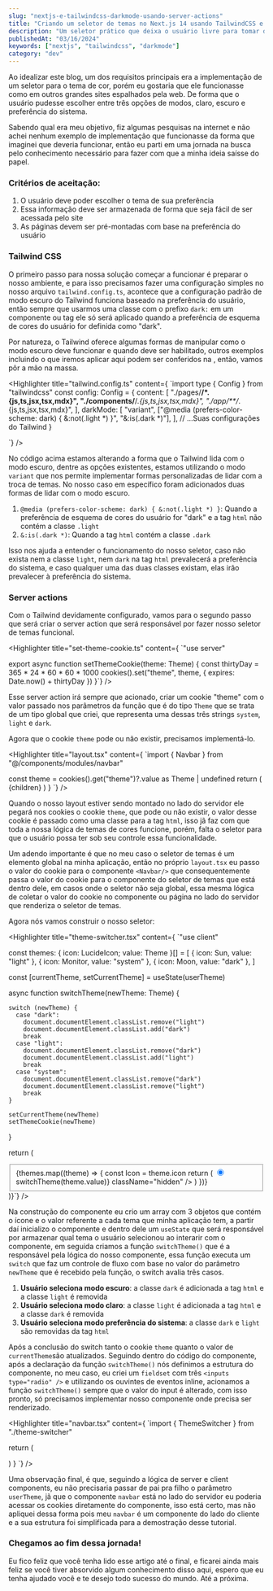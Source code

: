```yaml
---
slug: "nextjs-e-tailwindcss-darkmode-usando-server-actions"
title: "Criando um seletor de temas no Next.js 14 usando TailwindCSS e server actions"
description: "Um seletor prático que deixa o usuário livre para tomar decisões."
publishedAt: "03/16/2024"
keywords: ["nextjs", "tailwindcss", "darkmode"]
category: "dev"
---
```


Ao idealizar este blog, um dos requisitos principais era a implementação de um seletor para o tema de cor, porém eu gostaria que ele funcionasse como em outros grandes sites espalhados pela web. De forma que o usuário pudesse escolher entre três opções de modos, claro, escuro e preferência do sistema.

Sabendo qual era meu objetivo, fiz algumas pesquisas na internet e não achei nenhum exemplo de implementação que funcionasse da forma que imaginei que deveria funcionar, então eu parti em uma jornada na busca pelo conhecimento necessário para fazer com que a minha ideia saísse do papel.

### Critérios de aceitação:

1. O usuário deve poder escolher o tema de sua preferência
2. Essa informação deve ser armazenada de forma que seja fácil de ser acessada pelo site
3. As páginas devem ser pré-montadas com base na preferência do usuário

### Tailwind CSS

O primeiro passo para nossa solução começar a funcionar é preparar o nosso ambiente, e para isso precisamos fazer uma configuração simples no nosso arquivo `tailwind.config.ts`, acontece que a configuração padrão de modo escuro do Tailwind funciona baseado na preferência do usuário, então sempre que usarmos uma classe com o prefixo `dark:` em um componente ou tag ele só será aplicado quando a preferência de esquema de cores do usuário for definida como "dark".

Por natureza, o Tailwind oferece algumas formas de manipular como o modo escuro deve funcionar e quando deve ser habilitado, outros exemplos incluindo o que iremos aplicar aqui podem ser conferidos na <ExternalLink href="https://tailwindcss.com/docs/dark-mode" children="documentação oficial" />, então, vamos pôr a mão na massa.

<Highlighter title="tailwind.config.ts" content={
`import type { Config } from "tailwindcss"
const config: Config = {
content: [
"./pages/**/*.{js,ts,jsx,tsx,mdx}",
"./components/**/*.{js,ts,jsx,tsx,mdx}",
"./app/**/*.{js,ts,jsx,tsx,mdx}",
],
darkMode: [
"variant",
["@media (prefers-color-scheme: dark) { &:not(.light *) }", "&:is(.dark *)"],
],
// ...Suas configurações do Tailwind
}

`} />

No código acima estamos alterando a forma que o Tailwind lida com o modo escuro, dentre as opções existentes, estamos utilizando o modo `variant` que nos permite implementar formas personalizadas de lidar com a troca de temas. No nosso caso em específico foram adicionados duas formas de lidar com o modo escuro.

1. `@media (prefers-color-scheme: dark) { &:not(.light *) }`: Quando a preferência de esquema de cores do usuário for "dark" e a tag `html` não contém a classe `.light`
2. `&:is(.dark *)`: Quando a tag `html` contém a classe `.dark`

Isso nos ajuda a entender o funcionamento do nosso seletor, caso não exista nem a classe `light`, nem `dark` na tag `html` prevalecerá a preferência do sistema, e caso qualquer uma das duas classes existam, elas irão prevalecer à preferência do sistema.

### Server actions

Com o Tailwind devidamente configurado, vamos para o segundo passo que será criar o server action que será responsável por fazer nosso seletor de temas funcional.

<Highlighter title="set-theme-cookie.ts" content={
`"use server"


export async function setThemeCookie(theme: Theme) {
  const thirtyDay = 365 * 24 * 60 * 60 * 1000
  cookies().set("theme", theme, { expires: Date.now() + thirtyDay })
}`} />

Esse server action irá sempre que acionado, criar um cookie "theme" com o valor passado nos parâmetros da função que é do tipo `Theme` que se trata de um tipo global que criei, que representa uma dessas três strings `system`, `light` e `dark`.

Agora que o cookie `theme` pode ou não existir, precisamos implementá-lo.

<Highlighter title="layout.tsx" content={
`import { Navbar } from "@/components/modules/navbar"

  const theme = cookies().get("theme")?.value as Theme | undefined
  return (
    <html lang="pt-BR" className={theme}>
      <body>
        <Navbar userTheme={theme} />
        {children}
      </body>
    </html>
  )
}
`} />

Quando o nosso layout estiver sendo montado no lado do servidor ele pegará nos cookies o cookie `theme`, que pode ou não existir, o valor desse cookie é passado como uma classe para a tag `html`, isso jã faz com que toda a nossa lógica de temas de cores funcione, porém, falta o seletor para que o usuário possa ter sob seu controle essa funcionalidade.

Um adendo importante é que no meu caso o seletor de temas é um elemento global na minha aplicação, então no próprio `layout.tsx` eu passo o valor do cookie para o componente `<Navbar/>` que consequentemente passa o valor do cookie para o componente do seletor de temas que está dentro dele, em casos onde o seletor não seja global, essa mesma lógica de coletar o valor do cookie no componente ou página no lado do servidor que renderiza o seletor de temas.

Agora nós vamos construir o nosso seletor:

<Highlighter title="theme-switcher.tsx" content={
`"use client"


const themes: { icon: LucideIcon; value: Theme }[] = [
{ icon: Sun, value: "light" },
{ icon: Monitor, value: "system" },
{ icon: Moon, value: "dark" },
]

  const [currentTheme, setCurrentTheme] = useState<Theme>(userTheme)

async function switchTheme(newTheme: Theme) {

    switch (newTheme) {
      case "dark":
        document.documentElement.classList.remove("light")
        document.documentElement.classList.add("dark")
        break
      case "light":
        document.documentElement.classList.remove("dark")
        document.documentElement.classList.add("light")
        break
      case "system":
        document.documentElement.classList.remove("dark")
        document.documentElement.classList.remove("light")
        break
    }

    setCurrentTheme(newTheme)
    setThemeCookie(newTheme)

}

return (

<fieldset className="mt-auto self-center flex p-1 rounded-full border gap-1">
  {themes.map((theme) => {
    const Icon = theme.icon
    return (
      <label
        key={theme.value}
        htmlFor={theme.value}
        className={cn(
          "flex p-2 rounded-full bg-black-1 dark:bg-white-2 hover:bg-black-2 dark:hover:bg-white-3 cursor-pointer transition-colors",
          currentTheme === theme.value &&
            "bg-blue-3 dark:bg-blue-dark-3 hover:bg-blue-4 dark:hover:bg-blue-dark-4 text-blue-9"
        )}
      >
        <Icon />
        <input
          type="radio"
          id={theme.value}
          name="theme-color"
          checked={currentTheme === theme.value}
          onChange={() => switchTheme(theme.value)}
          className="hidden"
        />
      </label>
    )
  })}
</fieldset>
)}`} />

Na construção do componente eu crio um array com 3 objetos que contém o ícone e o valor referente a cada tema que minha aplicação tem, a partir daí inicializo o componente e dentro dele um `useState` que será responsável por armazenar qual tema o usuário selecionou ao interarir com o componente, em seguida criamos a função `switchTheme()` que é a responsável pela lógica do nosso componente, essa função executa um `switch` que faz um controle de fluxo com base no valor do parâmetro `newTheme` que é recebido pela função, o switch avalia três casos.

1. **Usuário seleciona modo escuro**: a classe `dark` é adicionada a tag `html` e a classe `light` é removida
2. **Usuário seleciona modo claro**: a classe `light` é adicionada a tag `html` e a classe `dark` é removida
3. **Usuário seleciona modo preferência do sistema**: a classe `dark` e `light` são removidas da tag `html`

Após a conclusão do switch tanto o cookie `theme` quanto o valor de `currentTheme`são atualizados. Seguindo dentro do código do componente, após a declaração da função `switchTheme()` nós definimos a estrutura do componente, no meu caso, eu criei um `fieldset` com três `<inputs type="radio" />` e utilizando os ouvintes de eventos inline, acionamos a função `switchTheme()` sempre que o valor do input é alterado, com isso pronto, só precisamos implementar nosso componente onde precisa ser renderizado.

<Highlighter title="navbar.tsx" content={
`import { ThemeSwitcher } from "./theme-switcher"

  return (
    <nav>
      <ThemeSwitcher userTheme={userTheme} />
    </nav>
  )
}
`} />

Uma observação final, é que, seguindo a lógica de server e client components, eu não precisaria passar de pai pra filho o parâmetro `userTheme`, jã que o componente `navbar` está no lado do servidor eu poderia acessar os cookies diretamente do componente, isso está certo, mas não apliquei dessa forma pois meu `navbar` é um componente do lado do cliente e a sua estrutura foi simplificada para a demostração desse tutorial.

### Chegamos ao fim dessa jornada!

Eu fico feliz que você tenha lido esse artigo até o final, e ficarei ainda mais feliz se você tiver absorvido algum conhecimento disso aqui, espero que eu tenha ajudado você e te desejo todo sucesso do mundo. Até a próxima.
